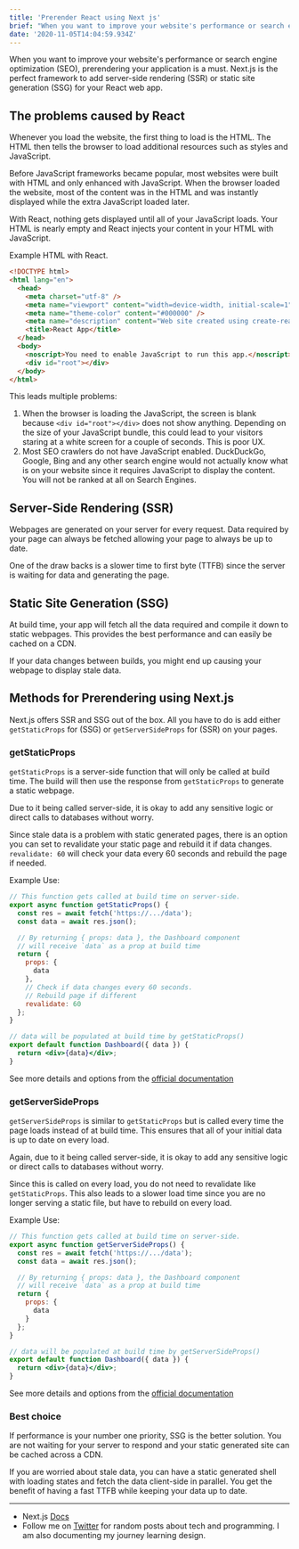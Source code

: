 ```yaml
---
title: 'Prerender React using Next js'
brief: "When you want to improve your website's performance or search engine optimization (SEO), prerendering your application is a must. Next.js is the perfect framework"
date: '2020-11-05T14:04:59.934Z'
---
```


When you want to improve your website's performance or search engine optimization (SEO), prerendering your application is a must. Next.js is the perfect framework to add server-side rendering (SSR) or static site generation (SSG) for your React web app.

## The problems caused by React

Whenever you load the website, the first thing to load is the HTML. The HTML then tells the browser to load additional resources such as styles and JavaScript.

Before JavaScript frameworks became popular, most websites were built with HTML and only enhanced with JavaScript. When the browser loaded the website, most of the content was in the HTML and was instantly displayed while the extra JavaScript loaded later.

With React, nothing gets displayed until all of your JavaScript loads. Your HTML is nearly empty and React injects your content in your HTML with JavaScript.

Example HTML with React.

```html
<!DOCTYPE html>
<html lang="en">
  <head>
    <meta charset="utf-8" />
    <meta name="viewport" content="width=device-width, initial-scale=1" />
    <meta name="theme-color" content="#000000" />
    <meta name="description" content="Web site created using create-react-app" />
    <title>React App</title>
  </head>
  <body>
    <noscript>You need to enable JavaScript to run this app.</noscript>
    <div id="root"></div>
  </body>
</html>
```

This leads multiple problems:

1. When the browser is loading the JavaScript, the screen is blank because `<div id="root"></div>` does not show anything. Depending on the size of your JavaScript bundle, this could lead to your visitors staring at a white screen for a couple of seconds. This is poor UX.
2. Most SEO crawlers do not have JavaScript enabled. DuckDuckGo, Google, Bing and any other search engine would not actually know what is on your website since it requires JavaScript to display the content. You will not be ranked at all on Search Engines.

## Server-Side Rendering (SSR)

Webpages are generated on your server for every request. Data required by your page can always be fetched allowing your page to always be up to date.

One of the draw backs is a slower time to first byte (TTFB) since the server is waiting for data and generating the page.

## Static Site Generation (SSG)

At build time, your app will fetch all the data required and compile it down to static webpages. This provides the best performance and can easily be cached on a CDN.

If your data changes between builds, you might end up causing your webpage to display stale data.

## Methods for Prerendering using Next.js

Next.js offers SSR and SSG out of the box. All you have to do is add either `getStaticProps` for (SSG) or `getServerSideProps` for (SSR) on your pages.

### getStaticProps

`getStaticProps` is a server-side function that will only be called at build time. The build will then use the response from `getStaticProps` to generate a static webpage.

Due to it being called server-side, it is okay to add any sensitive logic or direct calls to databases without worry.

Since stale data is a problem with static generated pages, there is an option you can set to revalidate your static page and rebuild it if data changes. `revalidate: 60` will check your data every 60 seconds and rebuild the page if needed.

Example Use:

```jsx
// This function gets called at build time on server-side.
export async function getStaticProps() {
  const res = await fetch('https://.../data');
  const data = await res.json();

  // By returning { props: data }, the Dashboard component
  // will receive `data` as a prop at build time
  return {
    props: {
      data
    },
    // Check if data changes every 60 seconds.
    // Rebuild page if different
    revalidate: 60
  };
}

// data will be populated at build time by getStaticProps()
export default function Dashboard({ data }) {
  return <div>{data}</div>;
}
```

See more details and options from the [official documentation](https://nextjs.org/docs/basic-features/data-fetching#getstaticprops-static-generation)

### getServerSideProps

`getServerSideProps` is similar to `getStaticProps` but is called every time the page loads instead of at build time. This ensures that all of your initial data is up to date on every load.

Again, due to it being called server-side, it is okay to add any sensitive logic or direct calls to databases without worry.

Since this is called on every load, you do not need to revalidate like `getStaticProps`. This also leads to a slower load time since you are no longer serving a static file, but have to rebuild on every load.

Example Use:

```jsx
// This function gets called at build time on server-side.
export async function getServerSideProps() {
  const res = await fetch('https://.../data');
  const data = await res.json();

  // By returning { props: data }, the Dashboard component
  // will receive `data` as a prop at build time
  return {
    props: {
      data
    }
  };
}

// data will be populated at build time by getServerSideProps()
export default function Dashboard({ data }) {
  return <div>{data}</div>;
}
```

See more details and options from the [official documentation](https://nextjs.org/docs/basic-features/data-fetching#getserversideprops-server-side-rendering)

### Best choice

If performance is your number one priority, SSG is the better solution. You are not waiting for your server to respond and your static generated site can be cached across a CDN.

If you are worried about stale data, you can have a static generated shell with loading states and fetch the data client-side in parallel. You get the benefit of having a fast TTFB while keeping your data up to date.

---

- Next.js [Docs](https://nextjs.org/docs/getting-started)
- Follow me on [Twitter](https://twitter.com/CodeByCorey) for random posts about tech and programming. I am also documenting my journey learning design.
